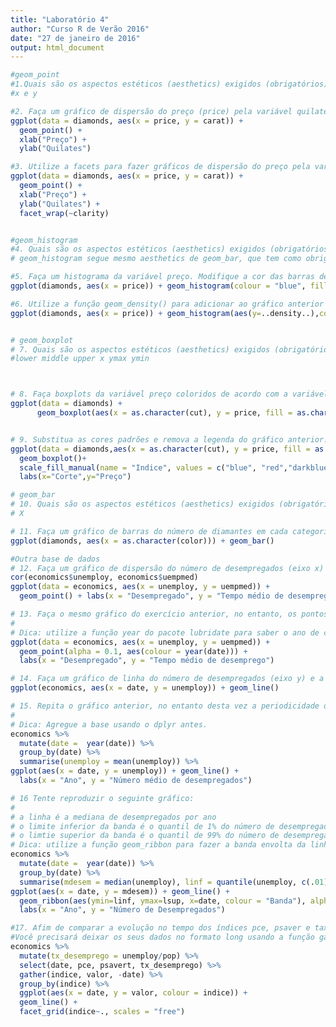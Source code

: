 ```yaml
---
title: "Laboratório 4"
author: "Curso R de Verão 2016"
date: "27 de janeiro de 2016"
output: html_document
---
```


```r
#geom_point
#1.Quais são os aspectos estéticos (aesthetics) exigidos (obrigatórios) da função geom_point()?
#x e y

#2. Faça um gráfico de dispersão do preço (price) pela variável quilates (carat). Utilize as funções xlab() e ylab() para trocar os labels dos eixos x e y, respectivamente.
ggplot(data = diamonds, aes(x = price, y = carat)) +
  geom_point() +
  xlab("Preço") +
  ylab("Quilates")

#3. Utilize a facets para fazer gráficos de dispersão do preço pela variável quilate (o mesmo gráfico do exercício 1) para cada nível da variável claridade (clarity).
ggplot(data = diamonds, aes(x = price, y = carat)) +
  geom_point() +
  xlab("Preço") +
  ylab("Quilates") +
  facet_wrap(~clarity)


#geom_histogram
#4. Quais são os aspectos estéticos (aesthetics) exigidos (obrigatórios) da função geom_histogram()?
# geom_histogram segue mesmo aesthetics de geom_bar, que tem como obrigatório X.

#5. Faça um histograma da variável preço. Modifique a cor das barras de forma que elas não pareçam grudadas umas nas outras.
ggplot(diamonds, aes(x = price)) + geom_histogram(colour = "blue", fill="green")

#6. Utilize a função geom_density() para adicionar ao gráfico anterior uma estimativa suavizada da densidade.
ggplot(diamonds, aes(x = price)) + geom_histogram(aes(y=..density..),colour = "blue", fill="green")+geom_density(alpha=.5, fill="black")


# geom_boxplot
# 7. Quais são os aspectos estéticos (aesthetics) exigidos (obrigatórios) da função geom_boxplot()?
#lower middle upper x ymax ymin



# 8. Faça boxplots da variável preço coloridos de acordo com a variável corte (cut).
ggplot(data = diamonds) +
      geom_boxplot(aes(x = as.character(cut), y = price, fill = as.character(cut)))


# 9. Substitua as cores padrões e remova a legenda do gráfico anterior. (Dica: use a função scale_color_manual)
ggplot(data = diamonds,aes(x = as.character(cut), y = price, fill = as.character(cut))) +
  geom_boxplot()+
  scale_fill_manual(name = "Indice", values = c("blue", "red","darkblue","yellow","green")) +
  labs(x="Corte",y="Preço")

# geom_bar
# 10. Quais são os aspectos estéticos (aesthetics) exigidos (obrigatórios) da função geom_bar()?
# X 

# 11. Faça um gráfico de barras do número de diamantes em cada categoria da variável cor (color).
ggplot(diamonds, aes(x = as.character(color))) + geom_bar()

#Outra base de dados
# 12. Faça um gráfico de dispersão do número de desempregados (eixo x) pelo tempo médio de desemprego (eixo y). Não se esqueça de alterar o label dos eixos.
cor(economics$unemploy, economics$uempmed)
ggplot(data = economics, aes(x = unemploy, y = uempmed)) +
  geom_point() + labs(x = "Desempregado", y = "Tempo médio de desemprego")

# 13. Faça o mesmo gráfico do exercício anterior, no entanto, os pontos devem ter cores diferentes para cada ano, seguindo uma escala contínua.
#
# Dica: utilize a função year do pacote lubridate para saber o ano de cada data.
ggplot(data = economics, aes(x = unemploy, y = uempmed)) +
  geom_point(alpha = 0.1, aes(colour = year(date))) + 
  labs(x = "Desempregado", y = "Tempo médio de desemprego")

# 14. Faça um gráfico de linha do número de desempregados (eixo y) e a data (eixo x).
ggplot(economics, aes(x = date, y = unemploy)) + geom_line()

# 15. Repita o gráfico anterior, no entanto desta vez a periodicidade deve ser anual e o valor apresentado no eixo y deve ser o número médio de desempregados.
# 
# Dica: Agregue a base usando o dplyr antes.
economics %>%
  mutate(date =  year(date)) %>%
  group_by(date) %>%
  summarise(unemploy = mean(unemploy)) %>%
ggplot(aes(x = date, y = unemploy)) + geom_line() +
  labs(x = "Ano", y = "Número médio de desempregados")

# 16 Tente reproduzir o seguinte gráfico:
# 
# a linha é a mediana de desempregados por ano
# o limite inferior da banda é o quantil de 1% do número de desempregados
# o limtie superior da banda é o quantil de 99% do número de desempregados
# Dica: utilize a função geom_ribbon para fazer a banda envolta da linha.
economics %>%
  mutate(date =  year(date)) %>%
  group_by(date) %>%
  summarise(mdesem = median(unemploy), linf = quantile(unemploy, c(.01)), lsup = quantile(unemploy, c(.99))) %>%
ggplot(aes(x = date, y = mdesem)) + geom_line() +
  geom_ribbon(aes(ymin=linf, ymax=lsup, x=date, colour = "Banda"), alpha = 0.3) +
  labs(x = "Ano", y = "Número de Desempregados")

#17. Afim de comparar a evolução no tempo dos índices pce, psaver e taxa de desemprego (unemploy/pop), tente refazer o seguinte gráfico.
#Você precisará deixar os seus dados no formato long usando a função gather do tidyr.
economics %>%
  mutate(tx_desemprego = unemploy/pop) %>%
  select(date, pce, psavert, tx_desemprego) %>%
  gather(indice, valor, -date) %>%
  group_by(indice) %>%
  ggplot(aes(x = date, y = valor, colour = indice)) +
  geom_line() +
  facet_grid(indice~., scales = "free")
```

